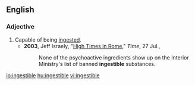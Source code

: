 ==English==

===Adjective===
{{en-adj}}

# Capable of being [[ingest]]ed.
#* '''2003''', Jeff Israely, "[http://www.time.com/time/magazine/article/0,9171,471152,00.html High Times in Rome]," ''Time'', 27 Jul.,
#*:None of the psychoactive ingredients show up on the Interior Ministry's list of banned '''ingestible''' substances.

[[io:ingestible]]
[[hu:ingestible]]
[[vi:ingestible]]